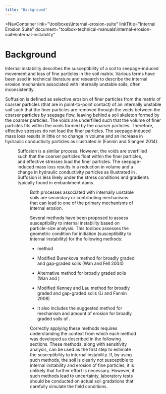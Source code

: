 ```yaml
---
title: "Background"
---
```



<NavContainer 
  link="\toolboxes\internal-erosion-suite"
  linkTitle="Internal Erosion Suite"
  document="toolbox-technical-manuals\internal-erosion-suite\internal-instability"
></NavContainer>

# Background

Internal instability describes the susceptibility of a soil to seepage-induced movement and loss of fine particles in the soil matrix. Various terms
have been used in technical literature and research to describe the internal erosion mechanism associated with internally unstable soils, often
inconsistently.

Suffusion is defined as selective erosion of finer particles from the matrix of coarser particles (that are in point-to-point contact) of an
internally unstable soil such that the finer particles are removed through the voids between the coarser particles by seepage flow, leaving behind a
soil skeleton formed by the coarser particles. The voids are underfilled such that the volume of finer particles fits within the voids formed by the
coarser particles. Therefore, effective stresses do not load the finer particles. The seepage-induced mass loss results in little or no change in
volume and an increase in hydraulic conductivity particles as illustrated in <FigReference figKey="figure-8" /> (Fannin and Slangen 2014).

<Figure
  figKey="figure-8"
  src="figures\toolbox-technical-manuals\internal-erosion-suite\internal-instability\v1.0\figures\figure8.png"
  alt="Suffosion (after Fannin and Slangen 2014)."
  caption="Suffosion (after Fannin and Slangen 2014)."
/>

Suffosion is a similar process. However, the voids are overfilled such that the coarser particles float within the finer particles, and effective
stresses load the finer particles. The seepage-induced mass loss results in a reduction in volume and a change in hydraulic conductivity particles as
illustrated in <FigReference figKey="figure-9" />. Suffosion is less likely under the stress conditions and gradients typically found in embankment
dams.

<Figure
  figKey="figure-9"
  src="figures\toolbox-technical-manuals\internal-erosion-suite\internal-instability\v1.0\figures\figure9.png"
  alt="Gradation worksheet: Gradation input."
  caption="Gradation worksheet: Gradation input."
/>

Both processes associated with internally unstable soils are secondary or contributing mechanisms that can lead to one of the primary mechanisms of
internal erosion.

Several methods have been proposed to assess susceptibility to internal instability based on particle-size analysis. This toolbox assesses the
geometric condition for initiation (susceptibility to internal instability) for the following methods:

- <Citation citationKey="Burenkova1993" /> method

- Modified Burenkova method for broadly graded and gap-graded soils (Wan and Fell 2004)

- Alternative method for broadly graded soils (Wan and <Citation citationKey="Fell2008" />)

- Modified Kenney and Lau method for broadly graded and gap-graded soils (Li and Fannin 2008)

- It also includes the suggested method for mechanism and amount of erosion for broadly graded soils of <Citation citationKey="Douglas2019" />.

Correctly applying these methods requires understanding the context from which each method was developed as described in the following sections. These
 methods, along with sensitivity analysis, can be used as the first step to estimate the susceptibility to internal instability. If, by using such
methods, the soil is clearly not susceptible to internal instability and erosion of fine particles, it is unlikely that further effort is necessary.
However, if such methods lead to uncertainty, laboratory tests should be conducted on actual soil gradations that carefully simulate the field
conditions.

<CitationFootnote />